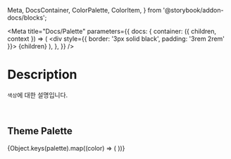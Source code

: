   Meta,
  DocsContainer,
  ColorPalette,
  ColorItem,
} from '@storybook/addon-docs/blocks';

<Meta
  title="Docs/Palette"
  parameters={{
    docs: {
      container: ({ children, context }) => (
        <DocsContainer context={context}>
          <div style={{ border: '3px solid black', padding: '3rem 2rem' }}>
            {children}
          </div>
        </DocsContainer>
      ),
    },
  }}
/>

# Description

`색상`에 대한 설명입니다.

<br />

## Theme Palette

<ColorPalette>
  {Object.keys(palette).map((color) => (
    <ColorItem
      title={`${color}`}
      subtitle="palette"
      colors={[palette[color]]}
    />
  ))}
</ColorPalette>
